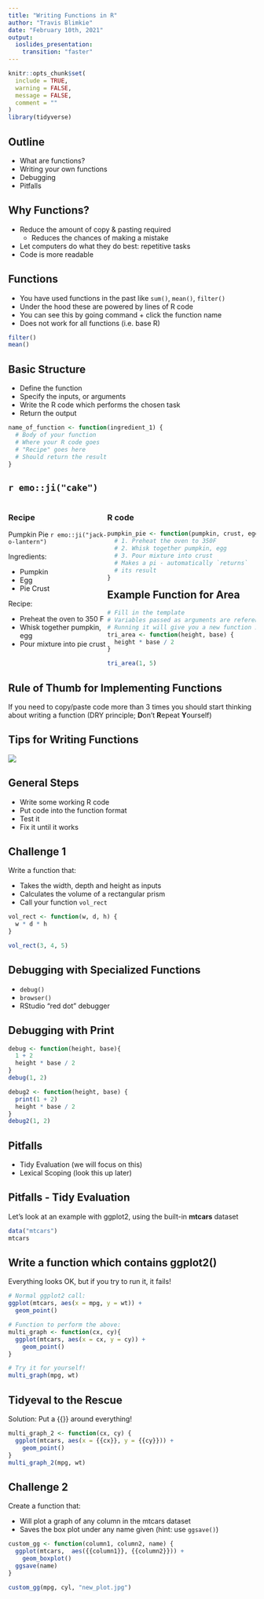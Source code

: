 ```yaml
---
title: "Writing Functions in R"
author: "Travis Blimkie"
date: "February 10th, 2021"
output: 
  ioslides_presentation:
    transition: "faster"
---
```

```r
knitr::opts_chunk$set(
  include = TRUE,
  warning = FALSE,
  message = FALSE,
  comment = ""
)
library(tidyverse)
```

## Outline
- What are functions?
- Writing your own functions
- Debugging
- Pitfalls

## Why Functions?
- Reduce the amount of copy & pasting required
    - Reduces the chances of making a mistake
- Let computers do what they do best: repetitive tasks
- Code is more readable

## Functions
- You have used functions in the past like `sum()`, `mean()`, `filter()`
- Under the hood these are powered by lines of R code
- You can see this by going command + click the function name
- Does not work for all functions (i.e. base R)

```r
filter()
mean()
```

## Basic Structure

- Define the function
- Specify the inputs, or arguments
- Write the R code which performs the chosen task
- Return the output
```r
name_of_function <- function(ingredient_1) {
  # Body of your function
  # Where your R code goes
  # "Recipe" goes here
  # Should return the result
}
```

## `r emo::ji("cake")` {.smaller}
<div style="float: left; width: 40%;">
### Recipe
Pumpkin Pie `r emo::ji("jack-o-lantern")`

Ingredients:

- Pumpkin
- Egg
- Pie Crust
 
Recipe:

- Preheat the oven to 350 F
- Whisk together pumpkin, egg
- Pour mixture into pie crust
</div>

<div style="float: right; width: 60%;">
### R code
```r
pumpkin_pie <- function(pumpkin, crust, egg) {
  # 1. Preheat the oven to 350F
  # 2. Whisk together pumpkin, egg
  # 3. Pour mixture into crust
  # Makes a pi - automatically `returns`
  # its result
}
```
</div>

## Example Function for Area 
```r
# Fill in the template
# Variables passed as arguments are referenced in the function's body
# Running it will give you a new function in your environment
tri_area <- function(height, base) {
  height * base / 2
}

tri_area(1, 5)
```

## Rule of Thumb for Implementing Functions

If you need to copy/paste code more than 3 times you should start thinking about
writing a function (DRY principle; **D**on't **R**epeat **Y**ourself)

## Tips for Writing Functions
![](https://stat545.com/img/spotify-howtobuildmvp.jpg)

## General Steps
- Write some working R code
- Put code into the function format
- Test it
- Fix it until it works

## Challenge 1
Write a function that:

- Takes the width, depth and height as inputs
- Calculates the volume of a rectangular prism
- Call your function `vol_rect`

```r
vol_rect <- function(w, d, h) {
  w * d * h
}

vol_rect(3, 4, 5)
```

## Debugging with Specialized Functions

- `debug()`
- `browser()`
- RStudio "red dot" debugger

## Debugging with Print
```r
debug <- function(height, base){
  1 + 2
  height * base / 2
}
debug(1, 2)

debug2 <- function(height, base) {
  print(1 + 2)
  height * base / 2
}
debug2(1, 2)
```

## Pitfalls

- Tidy Evaluation (we will focus on this)
- Lexical Scoping (look this up later)

## Pitfalls - Tidy Evaluation

Let's look at an example with ggplot2, using the built-in **mtcars** dataset
```r
data("mtcars")
mtcars
```

## Write a function which contains ggplot2()
Everything looks OK, but if you try to run it, it fails!
```r
# Normal ggplot2 call:
ggplot(mtcars, aes(x = mpg, y = wt)) +
  geom_point()

# Function to perform the above:
multi_graph <- function(cx, cy){
  ggplot(mtcars, aes(x = cx, y = cy)) +
    geom_point()
}

# Try it for yourself!
multi_graph(mpg, wt)
```

## Tidyeval to the Rescue
Solution: Put a {{}} around everything!
```r
multi_graph_2 <- function(cx, cy) {
  ggplot(mtcars, aes(x = {{cx}}, y = {{cy}})) +
    geom_point()
}
multi_graph_2(mpg, wt)
```

## Challenge 2
Create a function that:

- Will plot a graph of any column in the mtcars dataset
- Saves the box plot under any name given (hint: use `ggsave()`)

```r
custom_gg <- function(column1, column2, name) {
  ggplot(mtcars,  aes({{column1}}, {{column2}})) +
    geom_boxplot()
  ggsave(name)
}

custom_gg(mpg, cyl, "new_plot.jpg")
```